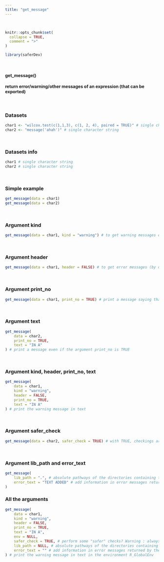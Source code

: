 ---
title: "get_message"
---
<br>

```{r, include = FALSE}
knitr::opts_chunk$set(
  collapse = TRUE,
  comment = ">"
)
```

```{r setup}
library(saferDev)
```
<br>

#### get_message() 

#### return error/warning/other messages of an expression (that can be exported)
<br>

### Datasets

```{r}
char1 <- "wilcox.test(c(1,1,3), c(1, 2, 4), paired = TRUE)" # single character string
char2 <- "message('ahah')" # single character string
```
<br>

### Datasets info
```{r}
char1 # single character string
char2 # single character string
```
<br>

### Simple example
```{r}
get_message(data = char1)
get_message(data = char2)
```
<br>

### Argument kind
```{r}
get_message(data = char1, kind = "warning") # to get warning messages of the wilcox test
```
<br>

### Argument header
```{r}
get_message(data = char1, header = FALSE) # to get error messages (by default) without header
```
<br>

### Argument print_no
```{r}
get_message(data = char1, print_no = TRUE) # print a message saying that no message reported
```
<br>

### Argument text
```{r}
get_message(
    data = char2, 
    print_no = TRUE, 
    text = "IN A"
) # print a message even if the argument print_no is TRUE
```
<br>

### Argument kind, header, print_no, text
```{r}
get_message(
    data = char1, 
    kind = "warning", 
    header = FALSE, 
    print_no = TRUE, 
    text = "IN A"
) # print the warning message in text
```
<br>

### Argument safer_check
```{r}
get_message(data = char2, safer_check = TRUE) # with TRUE, checkings are performed before main code running
```
<br>

### Argument lib_path and error_text
```{r}
get_message(
    lib_path = ".", # absolute pathways of the directories containing the required packages if not in the default directories.
    error_text = "TEXT ADDED" # add information in error messages returned by the function.
)
```


### All the arguments
```{r}
get_message(
    data = char1, 
    kind = "warning", 
    header = FALSE,
    print_no = TRUE, 
    text = "IN A",
    env = NULL,
    safer_check = TRUE, # perform some "safer" checks? Warning : always set this argument to FALSE if all_args_here() is used inside another safer function.
    lib_path = NULL, # absolute pathways of the directories containing the required packages if not in the default directories.
    error_text = "" # add information in error messages returned by the function.
) # print the warning message in text in the environment R_GlobalEnv
```


